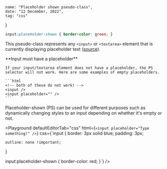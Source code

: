 
    name: "Placeholder shown pseudo-class",
    date: "12 December, 2022",
    tag: "css"
}


```css
input:placeholder-shown { border-color: green; }
```

This pseudo-class represents any `<input>` or `<textarea>` element that is currently displaying placeholder text ([source](https://developer.mozilla.org/en-US/docs/Web/CSS/:placeholder-shown)).

<Alert type="warn">
    **Input must have a placeholder**

    If your input/textarea element does not have a placeholder, the PS selector will not work. Here are some examples of empty placeholders.

    ```html
    <!-- both of these do not work! -->
    <input />
    <input placeholder="" />
    ```
</Alert>

Placeholder-shown (PS) can be used for different purposes such as dynamically changing styles to an input depending on whether it's empty or not.

<Playground defaultEditorTab="css" html={`<input placeholder="Type something!" />`} css={`input {
    border: 3px solid blue;
    padding: 3px;

    outline: none !important;
}

input:placeholder-shown {
    border-color: red;
}`} />


<Footer />